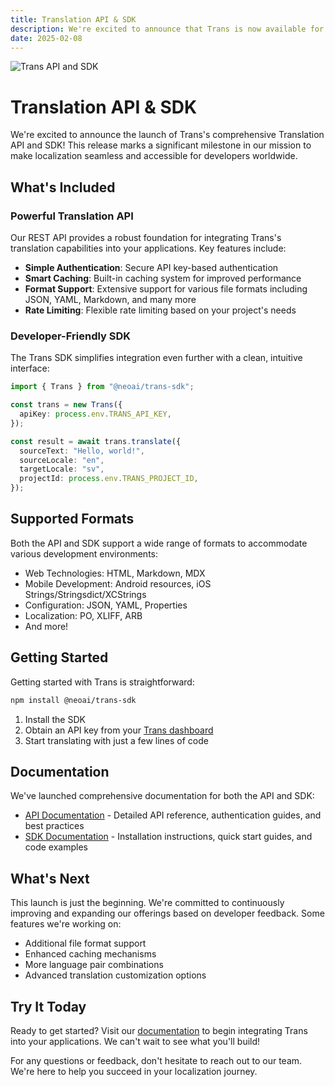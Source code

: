 ```yaml
---
title: Translation API & SDK
description: We're excited to announce that Trans is now available for everyone! Trans is a powerful translation platform designed to make localization seamless for developers.
date: 2025-02-08
---
```


<img
  src="/updates/api-and-sdk.png"
  alt="Trans API and SDK"
  className="border border-border mb-8"
/>


# Translation API & SDK

We're excited to announce the launch of Trans's comprehensive Translation API and SDK! This release marks a significant milestone in our mission to make localization seamless and accessible for developers worldwide.

## What's Included

### Powerful Translation API

Our REST API provides a robust foundation for integrating Trans's translation capabilities into your applications. Key features include:

- **Simple Authentication**: Secure API key-based authentication
- **Smart Caching**: Built-in caching system for improved performance
- **Format Support**: Extensive support for various file formats including JSON, YAML, Markdown, and many more
- **Rate Limiting**: Flexible rate limiting based on your project's needs

### Developer-Friendly SDK

The Trans SDK simplifies integration even further with a clean, intuitive interface:

```typescript
import { Trans } from "@neoai/trans-sdk";

const trans = new Trans({
  apiKey: process.env.TRANS_API_KEY,
});

const result = await trans.translate({
  sourceText: "Hello, world!",
  sourceLocale: "en",
  targetLocale: "sv",
  projectId: process.env.TRANS_PROJECT_ID,
});
```

## Supported Formats

Both the API and SDK support a wide range of formats to accommodate various development environments:

- Web Technologies: HTML, Markdown, MDX
- Mobile Development: Android resources, iOS Strings/Stringsdict/XCStrings
- Configuration: JSON, YAML, Properties
- Localization: PO, XLIFF, ARB
- And more!

## Getting Started

Getting started with Trans is straightforward:

```bash
npm install @neoai/trans-sdk
```

1. Install the SDK
2. Obtain an API key from your [Trans dashboard](https://trans.ai/login)
3. Start translating with just a few lines of code

## Documentation

We've launched comprehensive documentation for both the API and SDK:

- [API Documentation](/docs/api) - Detailed API reference, authentication guides, and best practices
- [SDK Documentation](/docs/sdk) - Installation instructions, quick start guides, and code examples

## What's Next

This launch is just the beginning. We're committed to continuously improving and expanding our offerings based on developer feedback. Some features we're working on:

- Additional file format support
- Enhanced caching mechanisms
- More language pair combinations
- Advanced translation customization options

## Try It Today

Ready to get started? Visit our [documentation](/docs) to begin integrating Trans into your applications. We can't wait to see what you'll build!

For any questions or feedback, don't hesitate to reach out to our team. We're here to help you succeed in your localization journey.

